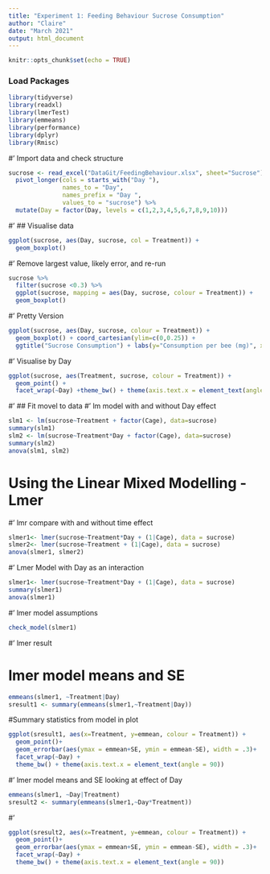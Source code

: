 ```yaml
---
title: "Experiment 1: Feeding Behaviour Sucrose Consumption"
author: "Claire"
date: "March 2021"
output: html_document
---
```


```r
knitr::opts_chunk$set(echo = TRUE)
```

### Load Packages

```r
library(tidyverse)
library(readxl)
library(lmerTest)
library(emmeans)
library(performance)
library(dplyr)
library(Rmisc)
```

#' Import data and check structure
```r
sucrose <- read_excel("DataGit/FeedingBehaviour.xlsx", sheet="Sucrose") %>%
  pivot_longer(cols = starts_with("Day "),
               names_to = "Day",
               names_prefix = "Day ",
               values_to = "sucrose") %>%
  mutate(Day = factor(Day, levels = c(1,2,3,4,5,6,7,8,9,10)))
```
#' ## Visualise data
```r
ggplot(sucrose, aes(Day, sucrose, col = Treatment)) +
  geom_boxplot() 
```
#' Remove largest value, likely error, and re-run
```r
sucrose %>%
  filter(sucrose <0.3) %>%
  ggplot(sucrose, mapping = aes(Day, sucrose, colour = Treatment)) +
  geom_boxplot()
```
#' Pretty Version
```r
ggplot(sucrose, aes(Day, sucrose, colour = Treatment)) +
  geom_boxplot() + coord_cartesian(ylim=c(0,0.25)) +
  ggtitle("Sucrose Consumption") + labs(y="Consumption per bee (mg)", x="Day")
```
#' Visualise by Day
```r
ggplot(sucrose, aes(Treatment, sucrose, colour = Treatment)) +
  geom_point() +
  facet_wrap(~Day) +theme_bw() + theme(axis.text.x = element_text(angle = 90))
```
#' ## Fit movel to data
#' lm model with and without Day effect
```r
slm1 <- lm(sucrose~Treatment + factor(Cage), data=sucrose)
summary(slm1)
slm2 <- lm(sucrose~Treatment*Day + factor(Cage), data=sucrose)
summary(slm2)
anova(slm1, slm2)
```
# Using the Linear Mixed Modelling - Lmer
#' lmr compare with and without time effect
```r
slmer1<- lmer(sucrose~Treatment*Day + (1|Cage), data = sucrose)
slmer2<- lmer(sucrose~Treatment + (1|Cage), data = sucrose)
anova(slmer1, slmer2)
```
#' Lmer Model with Day as an interaction 
```r
slmer1<- lmer(sucrose~Treatment*Day + (1|Cage), data = sucrose)
summary(slmer1)
anova(slmer1)
```

#' lmer model assumptions   
```r
check_model(slmer1)
```

#' lmer result

# lmer model means and SE
```r
emmeans(slmer1, ~Treatment|Day)
sresult1 <- summary(emmeans(slmer1,~Treatment|Day))
```

#Summary statistics from model in plot
```r
ggplot(sresult1, aes(x=Treatment, y=emmean, colour = Treatment)) +
  geom_point()+
  geom_errorbar(aes(ymax = emmean+SE, ymin = emmean-SE), width = .3)+
  facet_wrap(~Day) +
  theme_bw() + theme(axis.text.x = element_text(angle = 90))
```
#' lmer model means and SE looking at effect of Day
```r
emmeans(slmer1, ~Day|Treatment)
sresult2 <- summary(emmeans(slmer1,~Day*Treatment))
```

#'
```r

ggplot(sresult2, aes(x=Treatment, y=emmean, colour = Treatment)) +
  geom_point()+
  geom_errorbar(aes(ymax = emmean+SE, ymin = emmean-SE), width = .3)+
  facet_wrap(~Day) +
  theme_bw() + theme(axis.text.x = element_text(angle = 90))
```



